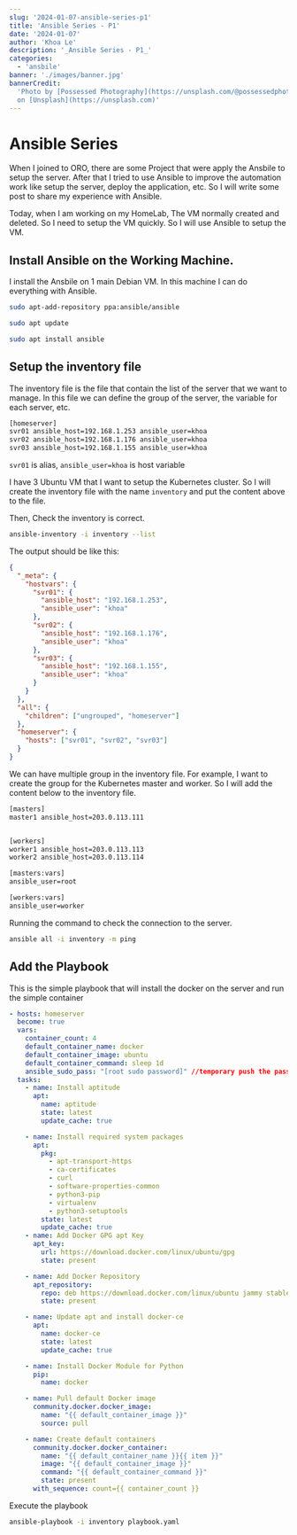 ```yaml
---
slug: '2024-01-07-ansible-series-p1'
title: 'Ansible Series - P1'
date: '2024-01-07'
author: 'Khoa Le'
description: '_Ansible Series - P1_'
categories:
  - 'ansbile'
banner: './images/banner.jpg'
bannerCredit:
  'Photo by [Possessed Photography](https://unsplash.com/@possessedphotography)
  on [Unsplash](https://unsplash.com)'
---
```


# Ansible Series

When I joined to ORO, there are some Project that were apply the Ansbile to
setup the server. After that I tried to use Ansible to improve the automation
work like setup the server, deploy the application, etc. So I will write some
post to share my experience with Ansible.

Today, when I am working on my HomeLab, The VM normally created and deleted. So
I need to setup the VM quickly. So I will use Ansible to setup the VM.

## Install Ansible on the Working Machine.

I install the Ansbile on 1 main Debian VM. In this machine I can do everything
with Ansible.

```bash
sudo apt-add-repository ppa:ansible/ansible

sudo apt update

sudo apt install ansible
```

## Setup the inventory file

The inventory file is the file that contain the list of the server that we want
to manage. In this file we can define the group of the server, the variable for
each server, etc.

```txt
[homeserver]
svr01 ansible_host=192.168.1.253 ansible_user=khoa
svr02 ansible_host=192.168.1.176 ansible_user=khoa
svr03 ansible_host=192.168.1.155 ansible_user=khoa

```

`svr01` is alias, `ansible_user=khoa` is host variable

I have 3 Ubuntu VM that I want to setup the Kubernetes cluster. So I will create
the inventory file with the name `inventory` and put the content above to the
file.

Then, Check the inventory is correct.

```bash
ansible-inventory -i inventory --list
```

The output should be like this:

```json
{
  "_meta": {
    "hostvars": {
      "svr01": {
        "ansible_host": "192.168.1.253",
        "ansible_user": "khoa"
      },
      "svr02": {
        "ansible_host": "192.168.1.176",
        "ansible_user": "khoa"
      },
      "svr03": {
        "ansible_host": "192.168.1.155",
        "ansible_user": "khoa"
      }
    }
  },
  "all": {
    "children": ["ungrouped", "homeserver"]
  },
  "homeserver": {
    "hosts": ["svr01", "svr02", "svr03"]
  }
}
```

We can have multiple group in the inventory file. For example, I want to create
the group for the Kubernetes master and worker. So I will add the content below
to the inventory file.

```txt
[masters]
master1 ansible_host=203.0.113.111


[workers]
worker1 ansible_host=203.0.113.113
worker2 ansible_host=203.0.113.114

[masters:vars]
ansible_user=root

[workers:vars]
ansible_user=worker
```

Running the command to check the connection to the server.

```bash
ansible all -i inventory -m ping
```

## Add the Playbook

This is the simple playbook that will install the docker on the server and run
the simple container

```yaml
- hosts: homeserver
  become: true
  vars:
    container_count: 4
    default_container_name: docker
    default_container_image: ubuntu
    default_container_command: sleep 1d
    ansible_sudo_pass: "[root sudo password]" //temporary push the password on the file to test out the command
  tasks:
    - name: Install aptitude
      apt:
        name: aptitude
        state: latest
        update_cache: true

    - name: Install required system packages
      apt:
        pkg:
          - apt-transport-https
          - ca-certificates
          - curl
          - software-properties-common
          - python3-pip
          - virtualenv
          - python3-setuptools
        state: latest
        update_cache: true
    - name: Add Docker GPG apt Key
      apt_key:
        url: https://download.docker.com/linux/ubuntu/gpg
        state: present

    - name: Add Docker Repository
      apt_repository:
        repo: deb https://download.docker.com/linux/ubuntu jammy stable
        state: present

    - name: Update apt and install docker-ce
      apt:
        name: docker-ce
        state: latest
        update_cache: true

    - name: Install Docker Module for Python
      pip:
        name: docker

    - name: Pull default Docker image
      community.docker.docker_image:
        name: "{{ default_container_image }}"
        source: pull

    - name: Create default containers
      community.docker.docker_container:
        name: "{{ default_container_name }}{{ item }}"
        image: "{{ default_container_image }}"
        command: "{{ default_container_command }}"
        state: present
      with_sequence: count={{ container_count }}
```

Execute the playbook

```bash
ansible-playbook -i inventory playbook.yaml
```
